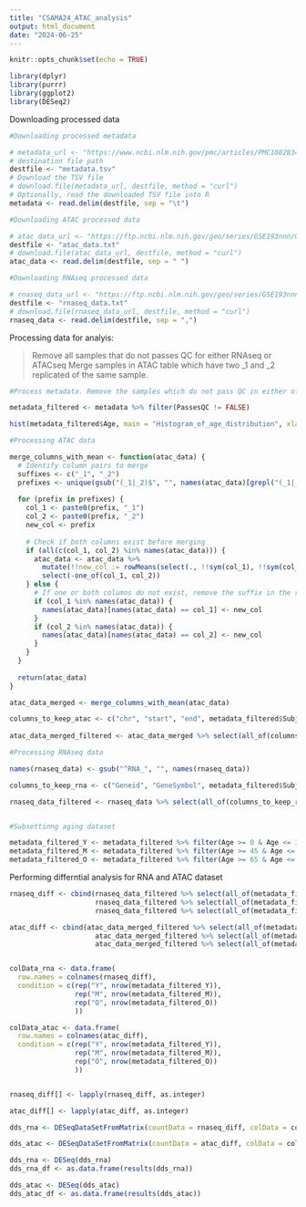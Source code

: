 ---
title: "CSAMA24_ATAC_analysis"
output: html_document
date: "2024-06-25"
---

```{r setup, include=FALSE}
knitr::opts_chunk$set(echo = TRUE)

library(dplyr)
library(purrr)
library(ggplot2)
library(DESeq2)

```

Downloading processed data

```{r Download}

#Downloading processed metadata

# metadata_url <- "https://www.ncbi.nlm.nih.gov/pmc/articles/PMC10828344/bin/11357_2023_986_MOESM7_ESM.tsv"
# destination file path
destfile <- "metadata.tsv"
# Download the TSV file
# download.file(metadata_url, destfile, method = "curl")
# Optionally, read the downloaded TSV file into R
metadata <- read.delim(destfile, sep = "\t")

#Downloading ATAC processed data

# atac_data_url <- "https://ftp.ncbi.nlm.nih.gov/geo/series/GSE193nnn/GSE193140/suppl/GSE193140%5Fatac%5Fcounts%5Fqval%5F0.05.txt.gz"
destfile <- "atac_data.txt"
# download.file(atac_data_url, destfile, method = "curl")
atac_data <- read.delim(destfile, sep = " ")

#Downloading RNAseq processed data

# rnaseq_data_url <- "https://ftp.ncbi.nlm.nih.gov/geo/series/GSE193nnn/GSE193141/suppl/GSE193141%5Frna%5Fcounts%5F011622.csv.gz"
destfile <- "rnaseq_data.txt"
# download.file(rnaseq_data_url, destfile, method = "curl")
rnaseq_data <- read.delim(destfile, sep = ",")


```

Processing data for analyis: 

> Remove all samples that do not passes QC for either RNAseq or ATACseq
> Merge samples in ATAC table which have two _1 and _2 replicated of the same sample.

```{r process}

#Process metadata. Remove the samples which do not pass QC in either of the RNA or ATAC sequencing

metadata_filtered <- metadata %>% filter(PassesQC != FALSE)

hist(metadata_filtered$Age, main = "Histogram_of_age_distribution", xlab = "Age")

#Processing ATAC data

merge_columns_with_mean <- function(atac_data) {
  # Identify column pairs to merge
  suffixes <- c("_1", "_2")
  prefixes <- unique(gsub("(_1|_2)$", "", names(atac_data)[grepl("(_1|_2)$", names(atac_data))]))
  
  for (prefix in prefixes) {
    col_1 <- paste0(prefix, "_1")
    col_2 <- paste0(prefix, "_2")
    new_col <- prefix
    
    # Check if both columns exist before merging
    if (all(c(col_1, col_2) %in% names(atac_data))) {
      atac_data <- atac_data %>%
        mutate(!!new_col := rowMeans(select(., !!sym(col_1), !!sym(col_2)), na.rm = TRUE)) %>%
        select(-one_of(col_1, col_2))
    } else {
      # If one or both columns do not exist, remove the suffix in the remaining column(s)
      if (col_1 %in% names(atac_data)) {
        names(atac_data)[names(atac_data) == col_1] <- new_col
      }
      if (col_2 %in% names(atac_data)) {
        names(atac_data)[names(atac_data) == col_2] <- new_col
      }
    }
  }
  
  return(atac_data)
}

atac_data_merged <- merge_columns_with_mean(atac_data)

columns_to_keep_atac <- c("chr", "start", "end", metadata_filtered$Subject)
 
atac_data_merged_filtered <- atac_data_merged %>% select(all_of(columns_to_keep_atac))

#Processing RNAseq data

names(rnaseq_data) <- gsub("^RNA_", "", names(rnaseq_data))

columns_to_keep_rna <- c("Geneid", "GeneSymbol", metadata_filtered$Subject)

rnaseq_data_filtered <- rnaseq_data %>% select(all_of(columns_to_keep_rna))


#Subsettinng aging dataset

metadata_filtered_Y <- metadata_filtered %>% filter(Age >= 0 & Age <= 30)
metadata_filtered_M <- metadata_filtered %>% filter(Age >= 45 & Age <= 50)
metadata_filtered_O <- metadata_filtered %>% filter(Age >= 65 & Age <= 75)


```

Performing differntial analysis for RNA and ATAC dataset

```{r}

rnaseq_diff <- cbind(rnaseq_data_filtered %>% select(all_of(metadata_filtered_Y$Subject)),
                     rnaseq_data_filtered %>% select(all_of(metadata_filtered_M$Subject)),
                     rnaseq_data_filtered %>% select(all_of(metadata_filtered_O$Subject)))

atac_diff <- cbind(atac_data_merged_filtered %>% select(all_of(metadata_filtered_Y$Subject)),
                     atac_data_merged_filtered %>% select(all_of(metadata_filtered_M$Subject)),
                     atac_data_merged_filtered %>% select(all_of(metadata_filtered_O$Subject)))


colData_rna <- data.frame(
  row.names = colnames(rnaseq_diff),
  condition = c(rep("Y", nrow(metadata_filtered_Y)), 
                rep("M", nrow(metadata_filtered_M)),
                rep("O", nrow(metadata_filtered_O))
                ))

colData_atac <- data.frame(
  row.names = colnames(atac_diff),
  condition = c(rep("Y", nrow(metadata_filtered_Y)), 
                rep("M", nrow(metadata_filtered_M)),
                rep("O", nrow(metadata_filtered_O))
                ))


rnaseq_diff[] <- lapply(rnaseq_diff, as.integer)

atac_diff[] <- lapply(atac_diff, as.integer)

dds_rna <- DESeqDataSetFromMatrix(countData = rnaseq_diff, colData = colData_rna, design = ~ condition)

dds_atac <- DESeqDataSetFromMatrix(countData = atac_diff, colData = colData_atac, design = ~ condition)

dds_rna <- DESeq(dds_rna)
dds_rna_df <- as.data.frame(results(dds_rna))

dds_atac <- DESeq(dds_atac)
dds_atac_df <- as.data.frame(results(dds_atac))

```